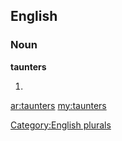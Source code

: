 ==English==

===Noun===
'''taunters'''

# {{plural of|[[taunter]]}}

[[Category:English plurals]]

[[ar:taunters]]
[[my:taunters]]